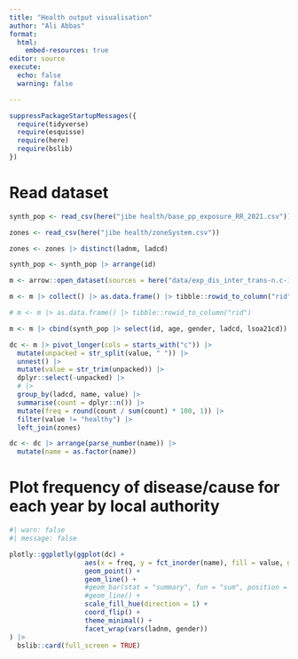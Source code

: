 ```yaml
---
title: "Health output visualisation"
author: "Ali Abbas"
format: 
  html:
    embed-resources: true
editor: source
execute:
  echo: false
  warning: false

---
```


```r

suppressPackageStartupMessages({
  require(tidyverse)
  require(esquisse)
  require(here)
  require(bslib)
})

```

# Read dataset
```r

synth_pop <- read_csv(here("jibe health/base_pp_exposure_RR_2021.csv"))

zones <- read_csv(here("jibe health/zoneSystem.csv"))

zones <- zones |> distinct(ladnm, ladcd)

synth_pop <- synth_pop |> arrange(id)

m <- arrow::open_dataset(sources = here("data/exp_dis_inter_trans-n.c-10-n.i-2827285-n.d-19.parquet"))

m <- m |> collect() |> as.data.frame() |> tibble::rowid_to_column("rid")

# m <- m |> as.data.frame() |> tibble::rowid_to_column("rid")

m <- m |> cbind(synth_pop |> select(id, age, gender, ladcd, lsoa21cd))

dc <- m |> pivot_longer(cols = starts_with("c")) |> 
  mutate(unpacked = str_split(value, " ")) |> 
  unnest() |> 
  mutate(value = str_trim(unpacked)) |> 
  dplyr::select(-unpacked) |> 
  # |> 
  group_by(ladcd, name, value) |> 
  summarise(count = dplyr::n()) |> 
  mutate(freq = round(count / sum(count) * 100, 1)) |> 
  filter(value != "healthy") |> 
  left_join(zones)

dc <- dc |> arrange(parse_number(name)) |> 
  mutate(name = as.factor(name))

```

# Plot frequency of disease/cause for each year by local authority
```r
#| warn: false
#| message: false

plotly::ggplotly(ggplot(dc) +
                   aes(x = freq, y = fct_inorder(name), fill = value, group = value, colour = value) +
                   geom_point() + 
                   geom_line() +
                   #geom_bar(stat = "summary", fun = "sum", position = "dodge2") + 
                   #geom_line() +
                   scale_fill_hue(direction = 1) +
                   coord_flip() +
                   theme_minimal() +
                   facet_wrap(vars(ladnm, gender))
) |> 
  bslib::card(full_screen = TRUE)
```